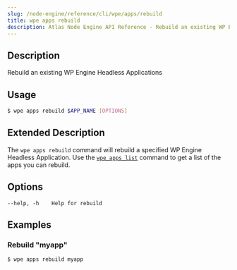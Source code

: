 ```yaml
---
slug: /node-engine/reference/cli/wpe/apps/rebuild
title: wpe apps rebuild
description: Atlas Node Engine API Reference - Rebuild an existing WP Engine Headless Applications
---
```


## Description

Rebuild an existing WP Engine Headless Applications

## Usage

```bash
$ wpe apps rebuild $APP_NAME [OPTIONS]
```

## Extended Description

The `wpe apps rebuild` command will rebuild a specified WP Engine Headless Application. Use the [`wpe apps list`](./list) command to get a list of the apps you can rebuild.

## Options

```
--help, -h    Help for rebuild
```

## Examples

### Rebuild "myapp"

```bash
$ wpe apps rebuild myapp
```
